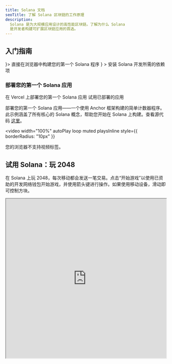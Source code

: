 ```yaml
---
title: Solana 文档
seoTitle: 了解 Solana 区块链的工作原理
description:
  Solana 是为大规模应用设计的高性能区块链。了解为什么 Solana
  是开发者构建可扩展区块链应用的首选。
---
```


## 入门指南

<Cards>
  <Card title="快速开始" href="/docs/intro/quick-start" icon={<Rocket />}>
    直接在浏览器中构建您的第一个 Solana 程序
  </Card>
  <Card
    title="设置本地环境"
    href="/docs/intro/installation"
    icon={<Download />}
  >
    安装 Solana 开发所需的依赖项
  </Card>
</Cards>

### 部署您的第一个 Solana 应用

<Cards>
  <Card
    title="在 Vercel 上部署"
    href="https://vercel.com/new/clone?repository-url=https%3A%2F%2Fgithub.com%2Fsolana-developers%2Fanchor-web3js-nextjs&root-directory=frontend&demo-title=Anchor%20Web3.js%20Next.js%20Demo&demo-description=An%20example%20deployment%20of%20the%20Anchor%20Web3.js%20Next.js%20project.&demo-url=https%3A%2F%2Fanchor-web3js-nextjs.vercel.app%2F&project-name=anchor-web3js-nextjs&repository-name=anchor-web3js-nextjs"
  >
    在 Vercel 上部署您的第一个 Solana 应用
  </Card>
  <Card
    title="Vercel 预览"
    href="https://anchor-web3js-nextjs-jade.vercel.app/"
  >
    试用已部署的应用
  </Card>
</Cards>

部署您的第一个 Solana 应用——一个使用 Anchor 框架构建的简单计数器程序。此示例涵盖了所有核心的 Solana 概念，帮助您开始在 Solana 上构建。查看源代码
[这里](https://github.com/solana-developers/anchor-web3js-nextjs)。

<Accordions>
<Accordion title="应用演示">

<video
  width="100%"
  autoPlay
  loop
  muted
  playsInline
  style={{
    borderRadius: "10px"
  }}
>
  <source src="/assets/docs/counter.mp4" type="video/mp4" />
  您的浏览器不支持视频标签。
</video>

</Accordion>
</Accordions>

## 试用 Solana：玩 2048

在 Solana 上玩 2048，每次移动都会发送一笔交易。点击“开始游戏”以使用已资助的开发网络钱包开始游戏，并使用箭头键进行操作。如果使用移动设备，滑动即可控制方块。

<Accordions>
<Accordion title="玩 Solana 2048">

<iframe
  src="https://solplay.de/solana-2048/"
  width="100%"
  height="500"
  style={{
    borderRadius: "12px",
    border: "2px solid rgba(0, 0, 0, 0.2)",
    maxWidth: "100%",
    minHeight: "300px",
    aspectRatio: "1"
  }}
  scrolling="no"
/>

</Accordion>
</Accordions>

由 [Jonas](https://x.com/SolPlay_jonas) 构建，来自 Solana 基金会开发者关系团队。

## 开始学习

学习 Solana 开发的关键概念。

<Cards>
  <Card title="账户" href="/docs/core/accounts">
    Solana 如何存储数据
  </Card>
  <Card title="Solana 的费用" href="/docs/core/fees">
    在 Solana 上发送交易的成本
  </Card>
  <Card title="交易" href="/docs/core/transactions">
    如何与 Solana 网络交互
  </Card>
  <Card title="程序" href="/docs/core/programs">
    Solana 上的智能合约
  </Card>
  <Card title="程序派生地址" href="/docs/core/pda">
    如何生成确定性地址
  </Card>
  <Card title="跨程序调用" href="/docs/core/cpi">
    如何从一个程序调用另一个程序
  </Card>
</Cards>

### 客户端开发

如果您在客户端进行开发，以下由社区贡献的 SDK 可以帮助您使用流行的编程语言与网络交互：

| 语言       | SDK                                                                                                                                       |
| ---------- | ----------------------------------------------------------------------------------------------------------------------------------------- |
| Rust       | [solana_sdk](https://docs.rs/solana-sdk/latest/solana_sdk/)                                                                               |
| Typescript | [@solana/web3.js](https://github.com/anza-xyz/solana-web3.js)                                                                             |
| Python     | [solders](https://github.com/kevinheavey/solders)                                                                                         |
| Java       | [sava](https://sava.software) 或 [solanaj](https://github.com/skynetcap/solanaj) 或 [solana4j](https://github.com/LMAX-Exchange/solana4j) |
| C++        | [solcpp](https://github.com/mschneider/solcpp) 或 [solana-c](https://github.com/VAR-META-Tech/solana-c-sdk)                               |
| Go         | [solana-go](https://github.com/gagliardetto/solana-go)                                                                                    |
| Kotlin     | [sol4k](https://github.com/sol4k/sol4k) 或 [solanaKT](https://github.com/metaplex-foundation/SolanaKT)                                    |
| Dart       | [solana](https://github.com/espresso-cash/espresso-cash-public/tree/master/packages/solana)                                               |
| C#         | [solnet](https://github.com/bmresearch/Solnet)                                                                                            |
| GdScript   | [godot](https://github.com/Virus-Axel/godot-solana-sdk/)                                                                                  |

## 运行验证者

了解运行 Solana 验证者并帮助保护网络所需的条件。

<Cards>
  <Card title="验证者" href="https://docs.anza.xyz/validator/anatomy">
    保护 Solana 网络的独立节点
  </Card>
  <Card title="系统要求" href="https://docs.anza.xyz/operations/requirements">
    运行验证者所需的推荐硬件要求和 SOL
  </Card>
  <Card
    title="验证者设置"
    href="https://docs.anza.xyz/operations/setup-a-validator"
  >
    设置验证者并首次连接到集群
  </Card>
</Cards>

## 获取支持

在 [Solana StackExchange](https://solana.stackexchange.com)
上从 Solana 社区获取帮助。
